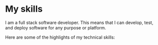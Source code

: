 
# My skills

I am a full stack software developer. This means that I can develop, test, and deploy software for any purpose or platform.

Here are some of the highlights of my technical skills:

<Stack>
  <SkillProgress
    skill="JavaScript"
    description="Including modern language features, ecosystem, and client-side and server-side development"
    level="excellent"
  />
  <SkillProgress skill="TypeScript" level="excellent" />
  <SkillProgress
    skill="React"
    description="Including frameworks and libraries such as Gatsby, Next.js, Redux, styled-components, and many more"
    level="excellent"
  />
  <SkillProgress
    skill="GraphQL"
    description="Including GraphQL query language, GraphQL API design, and Apollo's client-side and server-side libraries"
    level="excellent"
  />
  <SkillProgress
    skill="General developer skills"
    description="Including Unix shell, Git, continuous integration, continuous delivery"
    level="excellent"
  />
  <SkillProgress
    skill="Python"
    description="Including Django, FastAPI, Flask and Robot Framework"
    level="good"
  />
  <SkillProgress
    skill="SQL databases"
    description="Including PostgreSQL, MySQL and SQLite"
    level="good"
  />
  <SkillProgress
    skill="NoSQL databases"
    description="Including MongoDB, Redis, Cassandra and RethinkDB"
    level="good"
  />
  <SkillProgress
    skill="Messaging systems"
    description="Including RabbitMQ and Nats"
    level="good"
  />
  <SkillProgress
    skill="Docker"
    level="good"
    description="Including Docker Compose"
  />
  <SkillProgress skill="React Native" level="good" />
  <SkillProgress
    skill="Ruby"
    description="Including Ruby on Rails and Sinatra"
    level="good"
  />
  <SkillProgress skill="Java" description="Including Spring" level="moderate" />
  <SkillProgress skill="PHP" description="Including Laravel" level="moderate" />
</Stack>

